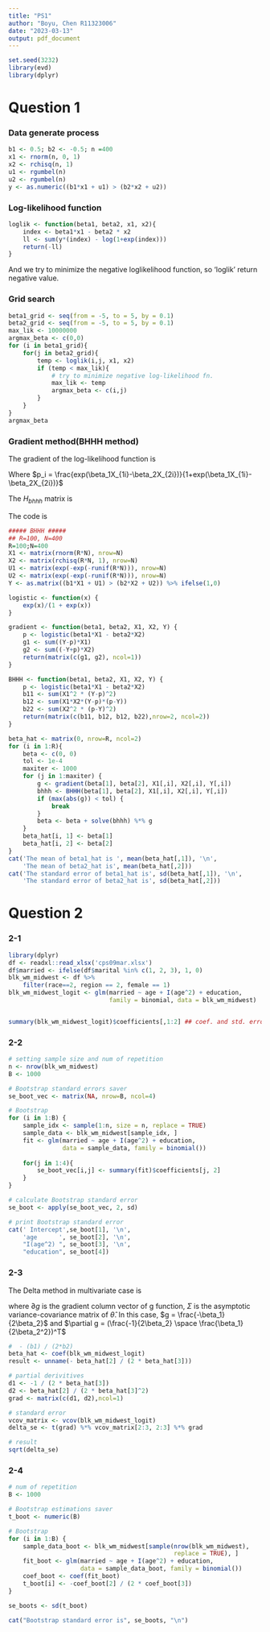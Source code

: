 ```yaml
---
title: "PS1"
author: "Boyu, Chen R11323006"
date: "2023-03-13"
output: pdf_document
---
```


```r
set.seed(3232)
library(evd)
library(dplyr)
```

# Question 1

### Data generate process

```r
b1 <- 0.5; b2 <- -0.5; n =400
x1 <- rnorm(n, 0, 1)
x2 <- rchisq(n, 1)
u1 <- rgumbel(n)
u2 <- rgumbel(n)
y <- as.numeric((b1*x1 + u1) > (b2*x2 + u2))
```

### Log-likelihood function

```{=tex}
\begin{align*}
& lnL(\beta_1, \beta_2;X_{1i}, X_{2i})\\ 
& = \sum_i[y_i(\beta_1X_{1i}-\beta_2X_{2i})-ln(1+exp(\beta_1X_{1i}-\beta_2X_{2i}))-(1-y_i)ln(1+exp(\beta_1X_{1i}-\beta_2X_{2i}))]\\ 
& =   \sum_i[y_i(\beta_1X_{1i}-\beta_2X_{2i}) - \frac{exp(\beta_1X_{1i}-\beta_2X_{2i})}{1+exp(\beta_1X_{1i}-\beta_2X_{2i})}X_{1i}]
\end{align*}
```
```r
loglik <- function(beta1, beta2, x1, x2){
    index <- beta1*x1 - beta2 * x2
    ll <- sum(y*(index) - log(1+exp(index)))
    return(-ll)
}
```

And we try to minimize the negative loglikelihood function, so 'loglik' return negative value.

### Grid search

```r
beta1_grid <- seq(from = -5, to = 5, by = 0.1)
beta2_grid <- seq(from = -5, to = 5, by = 0.1)
max_lik <- 10000000
argmax_beta <- c(0,0)
for (i in beta1_grid){
    for(j in beta2_grid){
        temp <- loglik(i,j, x1, x2)
        if (temp < max_lik){
            # try to minimize negative log-likelihood fn.
            max_lik <- temp
            argmax_beta <- c(i,j)
        }
    }
}
argmax_beta
```

### Gradient method(BHHH method)

The gradient of the log-likelihood function is

```{=tex}
\begin{align*}
& \frac{\partial lnL_i}{\partial \beta} = 
\begin{bmatrix}
X_{1i}(y_i-p_i) \\
X_{2i}(p_i-y_i) 
\end{bmatrix}
\end{align*}
```
Where $p_i = \frac{exp(\beta_1X_{1i}-\beta_2X_{2i})}{1+exp(\beta_1X_{1i}-\beta_2X_{2i})}$

The $H_{bhhh}$ matrix is

```{=tex}
\begin{align*}
& H_{bhhh} = \sum_i \frac{\partial lnL_i}{\partial \beta} \frac{\partial lnL_i}{\partial \beta^{'}}= 
\begin{bmatrix}
&\sum_i  X_{1i}^2 (y_i-p_i)^2    & \sum_i -X_{1i}X_{2i}(y_i-p_i)^2 \\
&\sum_i -X_{1i}X_{2i}(y_i-p_i)^2 & \sum_i X_{2i}^2 (p_i-y_i)^2
\end{bmatrix}
\end{align*}
```
The code is

```r
##### BHHH #####
## R=100, N=400
R=100;N=400
X1 <- matrix(rnorm(R*N), nrow=N)
X2 <- matrix(rchisq(R*N, 1), nrow=N)
U1 <- matrix(exp(-exp(-runif(R*N))), nrow=N)
U2 <- matrix(exp(-exp(-runif(R*N))), nrow=N)
Y <- as.matrix((b1*X1 + U1) > (b2*X2 + U2)) %>% ifelse(1,0)

logistic <- function(x) {
    exp(x)/(1 + exp(x))
}

gradient <- function(beta1, beta2, X1, X2, Y) {
    p <- logistic(beta1*X1 - beta2*X2)
    g1 <- sum((Y-p)*X1)
    g2 <- sum((-Y+p)*X2)
    return(matrix(c(g1, g2), ncol=1))
}

BHHH <- function(beta1, beta2, X1, X2, Y) {
    p <- logistic(beta1*X1 - beta2*X2)
    b11 <- sum(X1^2 * (Y-p)^2)
    b12 <- sum(X1*X2*(Y-p)*(p-Y))
    b22 <- sum(X2^2 * (p-Y)^2)
    return(matrix(c(b11, b12, b12, b22),nrow=2, ncol=2))
}

beta_hat <- matrix(0, nrow=R, ncol=2)
for (i in 1:R){
    beta <- c(0, 0)
    tol <- 1e-4
    maxiter <- 1000
    for (j in 1:maxiter) {
        g <- gradient(beta[1], beta[2], X1[,i], X2[,i], Y[,i])
        bhhh <- BHHH(beta[1], beta[2], X1[,i], X2[,i], Y[,i])
        if (max(abs(g)) < tol) {
            break
        }
        beta <- beta + solve(bhhh) %*% g
    }
    beta_hat[i, 1] <- beta[1]
    beta_hat[i, 2] <- beta[2]
}
cat('The mean of beta1_hat is ', mean(beta_hat[,1]), '\n', 
    'The mean of beta2_hat is', mean(beta_hat[,2]))
cat('The standard error of beta1_hat is', sd(beta_hat[,1]), '\n', 
    'The standard error of beta2_hat is', sd(beta_hat[,2]))
```

# Question 2

### 2-1

```r
library(dplyr)
df <- readxl::read_xlsx('cps09mar.xlsx')
df$married <- ifelse(df$marital %in% c(1, 2, 3), 1, 0)
blk_wm_midwest <- df %>% 
    filter(race==2, region == 2, female == 1)
blk_wm_midwest_logit <- glm(married ~ age + I(age^2) + education, 
                            family = binomial, data = blk_wm_midwest)


summary(blk_wm_midwest_logit)$coefficients[,1:2] ## coef. and std. error
```

### 2-2

```r
# setting sample size and num of repetition
n <- nrow(blk_wm_midwest)
B <- 1000

# Bootstrap standard errors saver
se_boot_vec <- matrix(NA, nrow=B, ncol=4)

# Bootstrap
for (i in 1:B) {
    sample_idx <- sample(1:n, size = n, replace = TRUE)
    sample_data <- blk_wm_midwest[sample_idx, ]
    fit <- glm(married ~ age + I(age^2) + education, 
               data = sample_data, family = binomial())
    
    for(j in 1:4){
        se_boot_vec[i,j] <- summary(fit)$coefficients[j, 2]
    }
}

# calculate Bootstrap standard error
se_boot <- apply(se_boot_vec, 2, sd)

# print Bootstrap standard error
cat(' Intercept',se_boot[1], '\n',
    'age      ', se_boot[2], '\n',
    "I(age^2) ", se_boot[3], '\n',
    "education", se_boot[4])
```

### 2-3

The Delta method in multivariate case is
```{=tex}
\begin{align*}
\sqrt{n} (g(\hat\theta) - g(\theta_0)) \overset{d}{\rightarrow} N(\partial g^T \Sigma \partial g)
\end{align*}
```

where $\partial g$ is the gradient column vector of g function, $\Sigma$ is the asymptotic variance-covariance matrix of $\hat\theta$. In this case, $g = \frac{-\beta_1}{2\beta_2}$ and $\partial g = (\frac{-1}{2\beta_2} \space \frac{\beta_1}{2\beta_2^2})^T$

```r
#  - (b1) / (2*b2)
beta_hat <- coef(blk_wm_midwest_logit)
result <- unname(- beta_hat[2] / (2 * beta_hat[3]))

# partial derivitives
d1 <- -1 / (2 * beta_hat[3])
d2 <- beta_hat[2] / (2 * beta_hat[3]^2)
grad <- matrix(c(d1, d2),ncol=1)

# standard error
vcov_matrix <- vcov(blk_wm_midwest_logit)
delta_se <- t(grad) %*% vcov_matrix[2:3, 2:3] %*% grad

# result
sqrt(delta_se)
```

### 2-4

```r
# num of repetition
B <- 1000

# Bootstrap estimations saver
t_boot <- numeric(B)

# Bootstrap
for (i in 1:B) {
    sample_data_boot <- blk_wm_midwest[sample(nrow(blk_wm_midwest), 
                                              replace = TRUE), ]
    fit_boot <- glm(married ~ age + I(age^2) + education, 
                    data = sample_data_boot, family = binomial())
    coef_boot <- coef(fit_boot)
    t_boot[i] <- -coef_boot[2] / (2 * coef_boot[3])
}

se_boots <- sd(t_boot)

cat("Bootstrap standard error is", se_boots, "\n")
```
